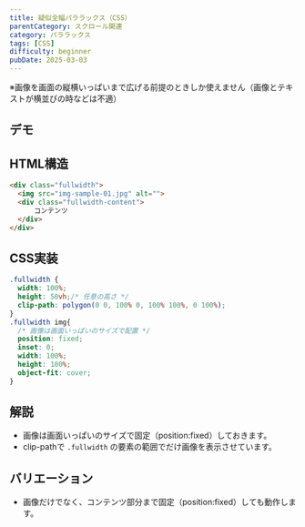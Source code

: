 ```yaml
---
title: 疑似全幅パララックス（CSS）
parentCategory: スクロール関連
category: パララックス
tags: [CSS]
difficulty: beginner
pubDate: 2025-03-03
---
```



※画像を画面の縦横いっぱいまで広げる前提のときしか使えません（画像とテキストが横並びの時などは不適）

## デモ

<IframeDemo/>

## HTML構造

```html
<div class="fullwidth">
  <img src="img-sample-01.jpg" alt="">
  <div class="fullwidth-content">
      コンテンツ
  </div>
</div>
```

## CSS実装

```css
.fullwidth {
  width: 100%;
  height: 50vh;/* 任意の高さ */
  clip-path: polygon(0 0, 100% 0, 100% 100%, 0 100%);
}
.fullwidth img{
  /* 画像は画面いっぱいのサイズで配置 */
  position: fixed;
  inset: 0;
  width: 100%;
  height: 100%;
  object-fit: cover;
}

```

## 解説
- 画像は画面いっぱいのサイズで固定（position:fixed）しておきます。
- clip-pathで `.fullwidth` の要素の範囲でだけ画像を表示させています。



## バリエーション
- 画像だけでなく、コンテンツ部分まで固定（position:fixed）しても動作します。
